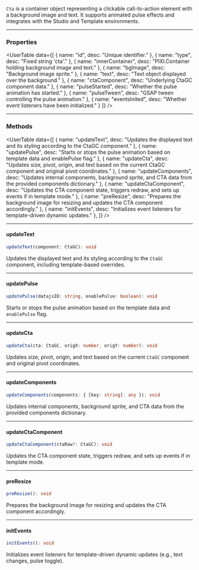 
<SpecialHeader
  title="CTA"
  extendsClass="Container"
  extendsClassLink="/studio-docs/2d/objects/container"
  usesComponent="cta component"
  usesComponentLink="/studio-docs/2d/components/cta-component"
/>

`Cta` is a container object representing a clickable call-to-action element with a background image and text. It supports animated pulse effects and integrates with the Studio and Template environments.

---

### Properties

<UserTable data={[
  { name: "id", desc: "Unique identifier." },
  { name: "type", desc: "Fixed string 'cta'." },
  { name: "innerContainer", desc: "PIXI.Container holding background image and text." },
  { name: "bgImage", desc: "Background image sprite." },
  { name: "text", desc: "Text object displayed over the background." },
  { name: "ctaComponent", desc: "Underlying CtaGC component data." },
  { name: "pulseStarted", desc: "Whether the pulse animation has started." },
  { name: "pulseTween", desc: "GSAP tween controlling the pulse animation." },
  { name: "eventsInited", desc: "Whether event listeners have been initialized." }
]} />

---

### Methods
<UserTable data={[
  { name: "updateText", desc: "Updates the displayed text and its styling according to the CtaGC component." },
  { name: "updatePulse", desc: "Starts or stops the pulse animation based on template data and enablePulse flag." },
  { name: "updateCta", desc: "Updates size, pivot, origin, and text based on the current CtaGC component and original pivot coordinates." },
  { name: "updateComponents", desc: "Updates internal components, background sprite, and CTA data from the provided components dictionary." },
  { name: "updateCtaComponent", desc: "Updates the CTA component state, triggers redraw, and sets up events if in template mode." },
  { name: "preResize", desc: "Prepares the background image for resizing and updates the CTA component accordingly." },
  { name: "initEvents", desc: "Initializes event listeners for template-driven dynamic updates." },
]} />

---

#### updateText

```ts
updateText(component: CtaGC): void
````

Updates the displayed text and its styling according to the `CtaGC` component, including template-based overrides.

<InnerHeader title="Parameters" />
<UserTable data={[
  { name: "component", desc: "CtaGC component containing text properties." }
]} />

---

#### updatePulse

```ts
updatePulse(datajsID: string, enablePulse: boolean): void
```

Starts or stops the pulse animation based on the template data and `enablePulse` flag.

<InnerHeader title="Parameters" />
<UserTable data={[
  { name: "datajsID", desc: "Identifier used for template data bindings." },
  { name: "enablePulse", desc: "Boolean to enable or disable pulse animation." }
]} />

---

#### updateCta

```ts
updateCta(cta: CtaGC, origX: number, origY: number): void
```

Updates size, pivot, origin, and text based on the current `CtaGC` component and original pivot coordinates.

<InnerHeader title="Parameters" />
<UserTable data={[
  { name: "cta", desc: "CtaGC component with visual and transform properties." },
  { name: "origX", desc: "Original pivot X (0 to 1)." },
  { name: "origY", desc: "Original pivot Y (0 to 1)." }
]} />

---

#### updateComponents

```ts
updateComponents(components: { [key: string]: any }): void
```

Updates internal components, background sprite, and CTA data from the provided components dictionary.

<InnerHeader title="Parameters" />
<UserTable data={[
  { name: "components", desc: "Dictionary containing `cta` and `sprite` components." }
]} />

---

#### updateCtaComponent

```ts
updateCtaComponent(ctaRaw?: CtaGC): void
```

Updates the CTA component state, triggers redraw, and sets up events if in template mode.

<InnerHeader title="Parameters" />
<UserTable data={[
  { name: "ctaRaw", desc: "Optional CtaGC component to update from. Defaults to current component." }
]} />

---

#### preResize

```ts
preResize(): void
```

Prepares the background image for resizing and updates the CTA component accordingly.

---

#### initEvents

```ts
initEvents(): void
```

Initializes event listeners for template-driven dynamic updates (e.g., text changes, pulse toggle).
